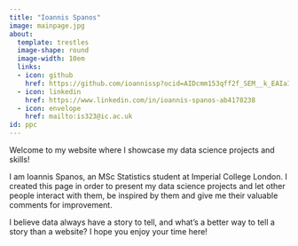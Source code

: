 ```yaml
---
title: "Ioannis Spanos"
image: mainpage.jpg
about:
  template: trestles
  image-shape: round
  image-width: 10em
  links: 
  - icon: github
    href: https://github.com/ioannissp?ocid=AIDcmm153qff2f_SEM__k_EAIaIQobChMIl5uKosWAhgMV5o9QBh1vOgceEAAYASAAEgKsp_D_BwE_k_
  - icon: linkedin
    href: https://www.linkedin.com/in/ioannis-spanos-ab4178238
  - icon: envelope
    href: mailto:is323@ic.ac.uk
id: ppc
---
```


:::{#ppc}

Welcome to my website where I showcase my data science projects and skills!

I am Ioannis Spanos, an MSc Statistics student at Imperial College London. I created this page in order to present my data science projects and let other people interact with them, be inspired by them and give me their valuable comments for improvement.

I believe data always have a story to tell, and what's a better way to tell a story than a website? I hope you enjoy your time here!

:::
